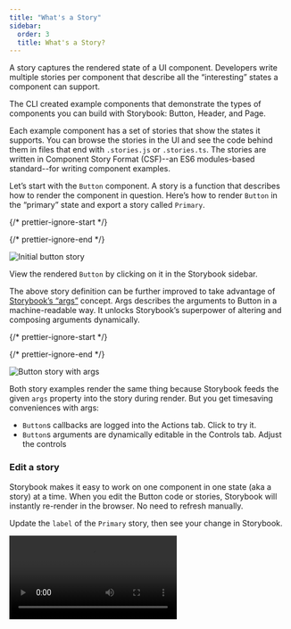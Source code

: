 ```yaml
---
title: "What's a Story"
sidebar:
  order: 3
  title: What's a Story?
---
```


A story captures the rendered state of a UI component. Developers write multiple stories per component that describe all the “interesting” states a component can support.

The CLI created example components that demonstrate the types of components you can build with Storybook: Button, Header, and Page.

Each example component has a set of stories that show the states it supports. You can browse the stories in the UI and see the code behind them in files that end with `.stories.js` or `.stories.ts`. The stories are written in Component Story Format (CSF)--an ES6 modules-based standard--for writing component examples.

Let’s start with the `Button` component. A story is a function that describes how to render the component in question. Here’s how to render `Button` in the “primary” state and export a story called `Primary`.

{/* prettier-ignore-start */}

<CodeSnippets path="button-story.md" />

{/* prettier-ignore-end */}

![Initial button story](../_assets/get-started/example-button-noargs.png)

View the rendered `Button` by clicking on it in the Storybook sidebar.

The above story definition can be further improved to take advantage of [Storybook’s “args”](../writing-stories/args.mdx) concept. Args describes the arguments to Button in a machine-readable way. It unlocks Storybook’s superpower of altering and composing arguments dynamically.

{/* prettier-ignore-start */}

<CodeSnippets path="button-story-with-args.md" />

{/* prettier-ignore-end */}

![Button story with args](./example-button-args.png)

Both story examples render the same thing because Storybook feeds the given `args` property into the story during render. But you get timesaving conveniences with args:

* `Button`s callbacks are logged into the Actions tab. Click to try it.
* `Button`s arguments are dynamically editable in the Controls tab. Adjust the controls

### Edit a story

Storybook makes it easy to work on one component in one state (aka a story) at a time. When you edit the Button code or stories, Storybook will instantly re-render in the browser. No need to refresh manually.

Update the `label` of the `Primary` story, then see your change in Storybook.

<Video src="../_assets/get-started/example-button-hot-module-reload-optimized.mp4" />

Stories are also helpful for checking that UI continues to look correct as you make changes. The `Button` component has four stories that show it in different use cases. View those stories now to confirm that your change to `Primary` didn’t introduce unintentional bugs in the other stories.

<Video src="../_assets/get-started/example-button-browse-stories-optimized.mp4" />

Checking component’s stories as you develop helps prevent accidental regressions. [Tools that integrate with Storybook can automate this](../writing-tests/introduction.mdx) for you.

Now that we’ve seen the basic anatomy of a story let’s see how we use Storybook’s UI to develop stories.
